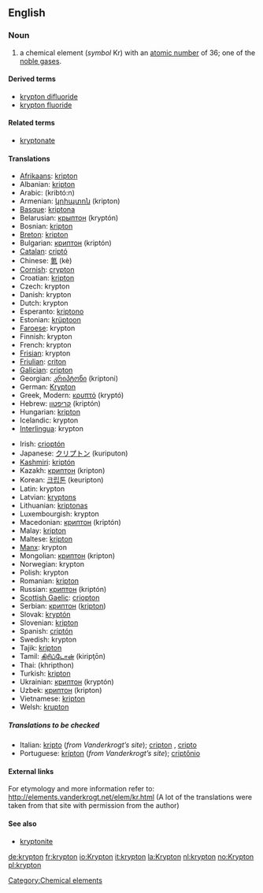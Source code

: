 {{See|Krypton}}
==English==
{{elements|Kr|bromine|Br|rubidium|Rb}}
=== Noun ===
{{en-noun-unc}}
{{wikipedia}}

# a chemical element (''symbol'' Kr) with an [[atomic number]] of 36; one of the [[noble gas]]es.

====Derived terms====
*[[krypton difluoride]]
*[[krypton fluoride]]
<!--NOT kryptonite: this comes from the name of the fictional planet Krypton, not the element krypton-->

====Related terms====
*[[kryptonate]]
<!--NOT kryptonite: this comes from the name of the fictional planet Krypton, not the element krypton-->

==== Translations ====
{{top}}
*[[Afrikaans]]: [[kripton]]
*Albanian: [[kripton]]
*Arabic: {{ARchar|[[كربتون]]}} (kribtó:n) {{m}}
*Armenian: [[կրիպտոն]] (kripton)
*[[Basque]]: [[kriptona]]
*Belarusian: [[крыптон]] (kryptón) {{m}}
*Bosnian: [[kripton]]
*[[Breton]]: [[kripton]]
*Bulgarian: [[криптон]] (kriptón) {{m}}
*[[Catalan]]: [[criptó]]
*Chinese: [[氪]] (kè)
*[[Cornish]]: [[crypton]]
*Croatian: [[kripton]]
*Czech: krypton
*Danish: krypton
*Dutch: krypton {{n}}
*Esperanto: [[kriptono]]
*Estonian: [[krüptoon]]
*[[Faroese]]: krypton
*Finnish: krypton
*French: krypton {{m}}
*[[Frisian]]: krypton
*[[Friulian]]: [[criton]]
*[[Galician]]: [[cripton]]
*Georgian: [[კრიპტონი]] (kriptoni)
*German: [[Krypton]] {{n}}
*Greek, Modern: [[κρυπτό]] (kryptó) {{n}}
*Hebrew: [[קריפטון]] (kriptón)
*Hungarian: [[kripton]]
*Icelandic: krypton
*[[Interlingua]]: krypton
{{mid}}
*Irish: [[crioptón]]
*Japanese: [[クリプトン]] (kuriputon)
*[[Kashmiri]]: [[kriptón]]
*Kazakh: [[криптон]] (kripton)
*Korean: [[크립톤]] (keuripton)
*Latin: krypton
*Latvian: [[kryptons]]
*Lithuanian: [[kriptonas]]
*Luxembourgish: krypton
*Macedonian: [[криптон]] (kriptón) {{m}}
*Malay: [[kripton]]
*Maltese: [[kripton]]
*[[Manx]]: krypton
*Mongolian: [[криптон]] (kripton)
*Norwegian: krypton
*Polish: krypton {{m}}
*Romanian: [[kripton]] {{n}}
*Russian: [[криптон]] (kriptón) {{m}}
*[[Scottish Gaelic]]: [[criopton]]
*Serbian: [[криптон]] ([[kripton]]) {{m}}
*Slovak: [[kryptón]]
*Slovenian: [[kripton]]
*Spanish: [[criptón]] {{m}}
*Swedish: krypton
*Tajik: [[kripton]]
*Tamil: [[கிரிப்டோன்]] (kiripţōn)
*Thai: {{THchar|[[คริปทอน]]}} (khripthon)
*Turkish: [[kripton]]
*Ukrainian: [[криптон]] (kryptón) {{m}}
*Uzbek: [[криптон]] (kripton)
*Vietnamese: [[kripton]]
*Welsh: [[krupton]]
{{bottom}}

=====Translations to be checked=====
<!--Remove this section once all of the translations below have been moved into the tables above.-->
{{checktrans}}

*Italian: [[kripto]] {{m}} (''from Vanderkrogt’s site''); [[cripton]] {{m}}, [[cripto]] {{m}}
*Portuguese: [[krípton]] (''from Vanderkrogt’s site''); [[criptônio]] {{m}}

====External links====
For etymology and more information refer to:
http://elements.vanderkrogt.net/elem/kr.html
(A lot of the translations were taken from that site with permission from the author)

====See also====
*[[kryptonite]]<!--which comes from the name of the fictional planet Krypton, not the name of the element-->

[[Category:Chemical elements]]

[[de:krypton]]
[[fr:krypton]]
[[io:Krypton]]
[[it:krypton]]
[[la:Krypton]]
[[nl:krypton]]
[[no:Krypton]]
[[pl:krypton]]